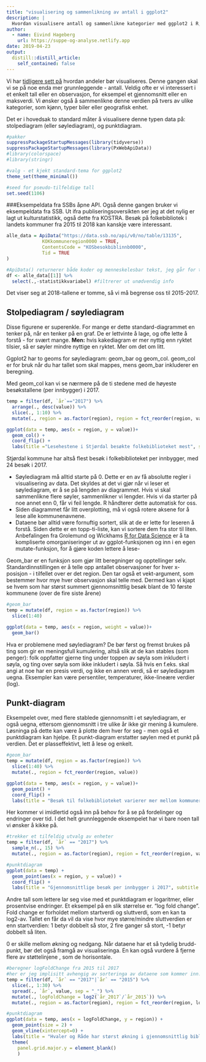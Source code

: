 ```yaml
---
title: "visualisering og sammenlikning av antall i ggplot2"
description: |
  Hvordan visualisere antall og sammenlikne kategorier med ggplot2 i R, ved hjelp av søylediagram og punktdiagram
author:
  - name: Eivind Hageberg
    url: https://suppe-og-analyse.netlify.app
date: 2019-04-23
output:
  distill::distill_article:
    self_contained: false
---
```


Vi har [tidligere sett på](https://suppe-og-analyse.netlify.com/post/grunnleggende-ggplot2/) hvordan andeler bør visualiseres. Denne gangen skal vi se på noe enda mer grunnleggende - antall. Veldig ofte er vi interessert i et enkelt tall eller en observasjon, for eksempel et gjennomsnitt eller en maksverdi. Vi ønsker også å sammenlikne denne verdien på tvers av ulike kategorier, som kjønn, typer biler eller geografisk enhet. 

Det er i hovedsak to standard måter å visualisere denne typen data på: stolpediagram (eller søylediagram), og punktdiagram. 

```r
#pakker
suppressPackageStartupMessages(library(tidyverse))
suppressPackageStartupMessages(library(PxWebApiData))
#library(colorspace)
#library(stringr)

#valg - et kjekt standard-tema for ggplot2
theme_set(theme_minimal())

#seed for pseudo-tilfeldige tall
set.seed(1106)

```

###Eksempeldata fra SSBs åpne API.
Også denne gangen bruker vi eksempeldata fra SSB. Ut ifra publiseringsoversikten ser jeg at det nylig er lagt ut kulturstatistikk, også dette fra KOSTRA. Besøk på folkebibliotek i landets kommuner fra 2015 til 2018 kan kanskje være interessant.

```r
alle_data = ApiData("https://data.ssb.no/api/v0/no/table/13135",
             KOKkommuneregion0000 = TRUE,
             ContentsCode = "KOSbesokbiblinnb0000",
             Tid = TRUE
)

#ApiData() returnerer både koder og menneskelesbar tekst, jeg går for tekst denne gangen
df <- alle_data[[1]] %>%
  select(.,-statistikkvariabel) #filtrerer ut unødvendig info
```

Det viser seg at 2018-tallene er tomme, så vi må begrense oss til 2015-2017.

## Stolpediagram / søylediagram

Disse figurene er superenkle. For mange er dette standard-diagrammet en tenker på, når en tenker på en graf. De er lettvinte å lage, og ofte lette å forstå - for svært mange. __Men:__ hvis kakediagram er mer nyttig enn ryktet tilsier, så er søyler mindre nyttige en ryktet. Mer om det om litt.

Ggplot2 har to geoms for søylediagram: geom_bar og geom_col. geom_col er for bruk når du har tallet som skal mappes, mens geom_bar inkluderer en beregning.

Med geom_col kan vi se nærmere på de ti stedene med de høyeste besøkstallene (per innbygger) i 2017. 

```r
temp = filter(df, `år`=="2017") %>%
  arrange(., desc(value)) %>%
  slice(., 1:10) %>%
  mutate(., region = as.factor(region), region = fct_reorder(region, value))

ggplot(data = temp, aes(x = region, y = value))+
  geom_col() +
  coord_flip() + 
  labs(title ="Lesehestene i Stjørdal besøkte folkebiblioteket mest", subtitle ="I gjennomsnitt 24 ganger i 2017", x = "Antall besøk per innbygger", y = "Kommune")
```

Stjørdal kommune har altså flest besøk i folkebiblioteket per innbygger, med 24 besøk i 2017.

- Søylediagram må alltid starte på 0. Dette er en av få absolutte regler i visualisering av data. Det skyldes at det vi gjør når vi leser et søylediagram, er å se på lengden av diagrammet. Hvis vi skal sammenlikne flere søyler, sammenlikner vi lengder. Hvis vi da starter på noe annet enn 0, får vi feil lengde. R håndterer dette automatisk for oss.
- Siden diagrammet får litt overplotting, må vi også rotere aksene for å lese alle kommunenavnene.
- Dataene bør alltid være fornuftig sortert, slik at de er lette for leseren å forstå. Siden dette er en topp-ti-liste, kan vi sortere dem fra stor til liten. Anbefalingen fra Grolemund og Wickhams [R for Data Science](https://r4ds.had.co.nz/factors.html#modifying-factor-order) er å ta kompliserte omorganiseringer ut av ggplot-funksjonen og inn i en egen mutate-funksjon, for å gjøre koden lettere å lese-

Geom_bar er en funksjon som gjør litt beregninger og opptellinger selv. Standardinnstillingen er å telle opp antallet observasjoner for hver x-posisjon - i tilfellet over er det region. Den tar også et vekt-argument, som bestemmer hvor mye hver observasjon skal telle med. Dermed kan vi kjapt se hvem som har størst summert gjennomsnittlig besøk blant de 10 første kommunene (over de fire siste årene)

```r
#geom_bar
temp = mutate(df, region = as.factor(region)) %>%
  slice(1:40)

ggplot(data = temp, aes(x = region, weight = value))+
  geom_bar()
```

Hva er problemene med søylediagram? De bør først og fremst brukes på ting som gir en meningsfull kumulering, altså slik at de kan stables (som penger): folk oppfatter gjerne ting under toppen av søyla som inkludert i søyla, og ting over søyla som ikke inkludert i søyla. Så hvis en f.eks. skal angi at noe har en presis verdi, og ikke en annen verdi, så er søylediagram uegna. Eksempler kan være persentiler, temperaturer, ikke-lineære verdier (log).

## Punkt-diagram
Eksempelet over, med flere stablede gjennomsnitt i et søylediagram, er også uegna, ettersom gjennomsnitt i tre ulike år ikke gir mening å kumulere. Løsninga på dette kan være å plotte dem hver for seg - men også et punktdiagram kan hjelpe. Et punkt-diagram erstatter søylen med et punkt på verdien. Det er plasseffektivt, lett å lese og enkelt.

```r
#geom_bar
temp = mutate(df, region = as.factor(region)) %>%
  slice(1:40) %>%
  mutate(., region = fct_reorder(region, value))

ggplot(data = temp, aes(x = region, y = value))+
  geom_point() + 
  coord_flip() +
  labs(title = "Besøk til folkebiblioteket varierer mer mellom kommuner enn over år", x = "Kommune", y = "Antall besøk per innbygger")
```

Her kommer vi imidlertid også inn på behov for å se på fordelinger og endringer over tid. I det  helt grunnleggende eksempelet har vi bare noen tall vi ønsker å kikke på.

```r
#trekker et tilfeldig utvalg av enheter
temp = filter(df, `år` == "2017") %>%
  sample_n(., 15) %>%
  mutate(., region = as.factor(region), region = fct_reorder(region, value))

#punktdiagram
ggplot(data = temp) + 
  geom_point(aes(x = region, y = value)) + 
  coord_flip() + 
  labs(title = "Gjennomsnittlige besøk per innbygger i 2017", subtitle = "Tilfeldig utvalgte kommuner", x = "Kommune", y = "Antall besøk per innbygger")

```

Andre tall som lettere lar seg vise med et punktdiagram er logaritmer, eller prosentvise endringer. Et eksempel på en slik størrelse er. "log fold change". Fold change er forholdet mellom startverdi og sluttverdi, som en kan ta log2-av. Tallet en får da vil da vise hvor mye større/mindre sluttverdien er enn startverdien: 1 betyr dobbelt så stor, 2 fire ganger så stort, -1 betyr dobbelt så liten. 

0 er skille mellom økning og nedgang. Når dataene har et så tydelig brudd-punkt, bør det også framgå av visualiseringa. En kan også vurdere å fjerne flere av støttelinjene , som de horisontale.

```r
#beregner logFoldChange fra 2015 til 2017
#her er jeg implisitt avhengig av sorteringa av dataene som kommer inn. Dårlig praksis.
temp = filter(df, `år` == "2017"|`år` == "2015") %>%
  slice(., 1:30) %>%
  spread(., `år`, value, sep = "_") %>%
  mutate(., logFoldChange = log2(`år_2017`/`år_2015`)) %>%
  mutate(., region = as.factor(region), region = fct_reorder(region, logFoldChange))

#punktdiagram
ggplot(data = temp, aes(x = logFoldChange, y = region)) +
  geom_point(size = 2) + 
  geom_vline(xintercept=0) +
  labs(title = "Hvaler og Råde har størst økning i gjennomsnittlig biblo-besøk", subtitle = "Fra 2015 til 2017", y = "Kommune") +
  theme(
	panel.grid.major.y = element_blank()
	)
```
